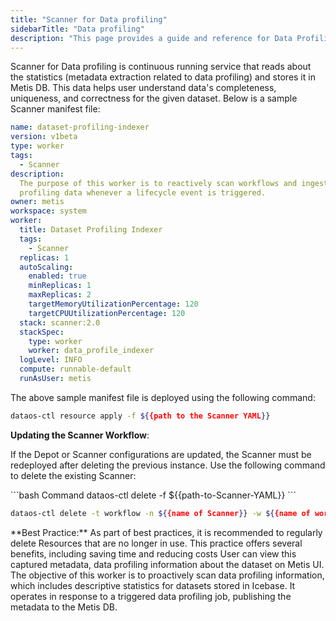 ```yaml
---
title: "Scanner for Data profiling"
sidebarTitle: "Data profiling"
description: "This page provides a guide and reference for Data Profiling metadata Scanner Workflow."
---
```


Scanner for Data profiling is continuous running service that reads about the statistics (metadata extraction related to data profiling) and stores it in Metis DB. This data helps user understand data's completeness, uniqueness, and correctness for the given dataset. Below is a sample Scanner manifest file:

```yaml
name: dataset-profiling-indexer
version: v1beta
type: worker
tags:  
  - Scanner
description: 
  The purpose of this worker is to reactively scan workflows and ingest
  profiling data whenever a lifecycle event is triggered.
owner: metis
workspace: system
worker:  
  title: Dataset Profiling Indexer
  tags:  
    - Scanner
  replicas: 1
  autoScaling:  
    enabled: true
    minReplicas: 1
    maxReplicas: 2
    targetMemoryUtilizationPercentage: 120
    targetCPUUtilizationPercentage: 120
  stack: scanner:2.0
  stackSpec:  
    type: worker
    worker: data_profile_indexer
  logLevel: INFO
  compute: runnable-default
  runAsUser: metis

```

The above sample manifest file is deployed using the following command:

```bash
dataos-ctl resource apply -f ${{path to the Scanner YAML}}
```

**Updating the Scanner Workflow**:

If the Depot or Scanner configurations are updated, the Scanner must be redeployed after deleting the previous instance. Use the following command to delete the existing Scanner:

<CodeGroup>
  ```bash Command
  dataos-ctl delete -f ${{path-to-Scanner-YAML}}
  ```

  ```bash Alternative Command
  dataos-ctl delete -t workflow -n ${{name of Scanner}} -w ${{name of workspace}}
  ```
</CodeGroup>

<Note>
  **Best Practice:** As part of best practices, it is recommended to regularly delete Resources that are no longer in use. This practice offers several benefits, including saving time and reducing costs
  User can view this captured metadata, data profiling information about the dataset on Metis UI.
</Note>
The objective of this worker is to proactively scan data profiling information, which includes descriptive statistics for datasets stored in Icebase. It operates in response to a triggered data profiling job, publishing the metadata to the Metis DB.
